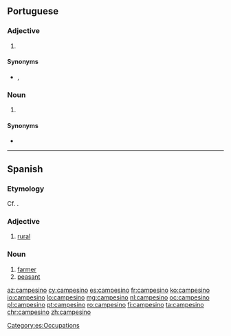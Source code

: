 ==Portuguese==

===Adjective===
{{pt-adj|campesin|o}}

# {{l|en|rural}} {{gloss|relating to non-urban areas}}

====Synonyms====
* {{l|pt|rural}}, {{l|pt|campestre}}

===Noun===
{{pt-noun|m|f=campesina}}

# {{l|en|countryman}} {{gloss|person who lives in a rural area}}

====Synonyms====
* {{l|pt|camponês}}

----

==Spanish==

===Etymology===
Cf. {{m|es|campo}}.

===Adjective===
{{es-adj|f=campesina}}

# [[rural]]

===Noun===
{{es-noun|m|f=campesina}}

# [[farmer]]
# [[peasant]]

[[Category:es:Occupations]]

[[az:campesino]]
[[cy:campesino]]
[[es:campesino]]
[[fr:campesino]]
[[ko:campesino]]
[[io:campesino]]
[[lo:campesino]]
[[mg:campesino]]
[[nl:campesino]]
[[oc:campesino]]
[[pl:campesino]]
[[pt:campesino]]
[[ro:campesino]]
[[fi:campesino]]
[[ta:campesino]]
[[chr:campesino]]
[[zh:campesino]]
